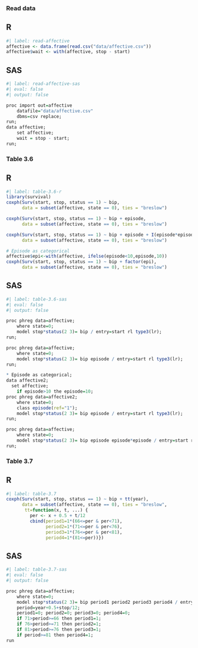 ### Read data 

::: {.panel-tabset}

## R
```r
#| label: read-affective
affective <- data.frame(read.csv("data/affective.csv"))
affective$wait <- with(affective, stop - start)
```

## SAS
```r
#| label: read-affective-sas
#| eval: false 
#| output: false

proc import out=affective
	datafile="data/affective.csv"
	dbms=csv replace;
run;
data affective; 
	set affective; 
	wait = stop - start; 
run; 
```
:::


### Table 3.6 

::: {.panel-tabset}

## R
```r
#| label: table-3.6-r
library(survival)
coxph(Surv(start, stop, status == 1) ~ bip,
      data = subset(affective, state == 0), ties = "breslow")

coxph(Surv(start, stop, status == 1) ~ bip + episode,
      data = subset(affective, state == 0), ties = "breslow")

coxph(Surv(start, stop, status == 1) ~ bip + episode + I(episode*episode),
      data = subset(affective, state == 0), ties = "breslow")

# Episode as categorical
affective$epi<-with(affective, ifelse(episode<10,episode,10))
coxph(Surv(start, stop, status == 1) ~ bip + factor(epi),
      data = subset(affective, state == 0), ties = "breslow")
```

## SAS
```r
#| label: table-3.6-sas
#| eval: false 
#| output: false

proc phreg data=affective;
	where state=0; 
	model stop*status(2 3)= bip / entry=start rl type3(lr);
run;

proc phreg data=affective;
	where state=0; 
	model stop*status(2 3)= bip episode / entry=start rl type3(lr);
run;

* Episode as categorical;
data affective2;
  set affective;
	if episode>10 the episode=10;
proc phreg data=affective2;
	where state=0; 
	class episode(ref="1");
	model stop*status(2 3)= bip episode / entry=start rl type3(lr);
run;

proc phreg data=affective;
	where state=0; 
	model stop*status(2 3)= bip episode episode*episode / entry=start rl type3(lr);
run;
```
:::

### Table 3.7 

::: {.panel-tabset}

## R
```r
#| label: table-3.7
coxph(Surv(start, stop, status == 1) ~ bip + tt(year),
      data = subset(affective, state == 0), ties = "breslow",
       tt=function(x, t, ...) {
         per <- x + 0.5 + t/12
         cbind(period1=1*(66<=per & per<71),
               period2=1*(71<=per & per<76),
               period3=1*(76<=per & per<81),
               period4=1*(81<=per))})
```

## SAS
```r
#| label: table-3.7-sas
#| eval: false 
#| output: false

proc phreg data=affective;
	where state=0; 
	model stop*status(2 3)= bip period1 period2 period3 period4 / entry=start rl type3(lr);
	period=year+0.5+stop/12;
	period1=0; period2=0; period3=0; period4=0;
	if 71>period>=66 then period1=1;
	if 76>period>=71 then period2=1;
	if 81>period>=76 then period3=1;
	if period>=81 then period4=1;
run
```
:::